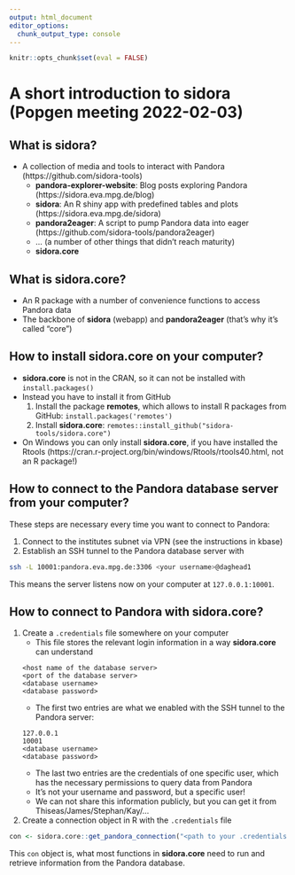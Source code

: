 ```yaml
---
output: html_document
editor_options: 
  chunk_output_type: console
---
```


```r
knitr::opts_chunk$set(eval = FALSE)
```

# A short introduction to sidora (Popgen meeting 2022-02-03)

## What is sidora?

- A collection of media and tools to interact with Pandora (https://github.com/sidora-tools)
  - **pandora-explorer-website**: Blog posts exploring Pandora (https://sidora.eva.mpg.de/blog)
  - **sidora**: An R shiny app with predefined tables and plots (https://sidora.eva.mpg.de/sidora)
  - **pandora2eager**: A script to pump Pandora data into eager (https://github.com/sidora-tools/pandora2eager)
  - ... (a number of other things that didn't reach maturity)
  - **sidora.core**
  
## What is sidora.core?

- An R package with a number of convenience functions to access Pandora data
- The backbone of **sidora** (webapp) and **pandora2eager** (that's why it's called "core")

## How to install sidora.core on your computer?

- **sidora.core** is not in the CRAN, so it can not be installed with `install.packages()`
- Instead you have to install it from GitHub
  1. Install the package **remotes**, which allows to install R packages from GitHub: `install.packages('remotes')`
  2. Install **sidora.core**: `remotes::install_github("sidora-tools/sidora.core")`
- On Windows you can only install **sidora.core**, if you have installed the Rtools (https://cran.r-project.org/bin/windows/Rtools/rtools40.html, not an R package!)

## How to connect to the Pandora database server from your computer?

These steps are necessary every time you want to connect to Pandora:

1. Connect to the institutes subnet via VPN (see the instructions in kbase)
2. Establish an SSH tunnel to the Pandora database server with

```bash
ssh -L 10001:pandora.eva.mpg.de:3306 <your username>@daghead1
```

This means the server listens now on your computer at `127.0.0.1:10001`.

## How to connect to Pandora with sidora.core?

1. Create a `.credentials` file somewhere on your computer
    - This file stores the relevant login information in a way **sidora.core** can understand
```
<host name of the database server>
<port of the database server>
<database username>
<database password>
```
    - The first two entries are what we enabled with the SSH tunnel to the Pandora server:
```
127.0.0.1
10001
<database username>
<database password>
```
    - The last two entries are the credentials of one specific user, which has the necessary permissions to query data from Pandora
    - It's not your username and password, but a specific user!
    - We can not share this information publicly, but you can get it from Thiseas/James/Stephan/Kay/...

2. Create a connection object in R with the `.credentials` file
```r
con <- sidora.core::get_pandora_connection("<path to your .credentials file>")
```
This `con` object is, what most functions in **sidora.core** need to run and retrieve information from the Pandora database.

